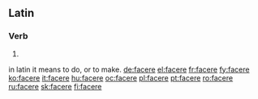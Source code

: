 ==Latin==
===Verb===
{{la-verb-form|facere}}

# {{conjugation of|[[facio#Latin|faciō]]||pres|act|inf|lang=la}}
in latin it means to do, or to make. 
[[de:facere]]
[[el:facere]]
[[fr:facere]]
[[fy:facere]]
[[ko:facere]]
[[it:facere]]
[[hu:facere]]
[[oc:facere]]
[[pl:facere]]
[[pt:facere]]
[[ro:facere]]
[[ru:facere]]
[[sk:facere]]
[[fi:facere]]
